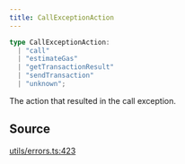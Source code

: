 ```yaml
---
title: CallExceptionAction
---
```


```ts
type CallExceptionAction: 
  | "call"
  | "estimateGas"
  | "getTransactionResult"
  | "sendTransaction"
  | "unknown";
```

The action that resulted in the call exception.

## Source

[utils/errors.ts:423](https://github.com/dominant-strategies/quais-6.js/blob/755bfc2a1f4b5e928682c06a8fa45128a878e1f4/src/utils/errors.ts#L423)
